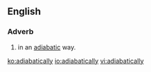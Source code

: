 ==English==

===Adverb===
{{en-adv}}

# {{context|science|lang=en}} in an [[adiabatic]] way.

[[ko:adiabatically]]
[[io:adiabatically]]
[[vi:adiabatically]]